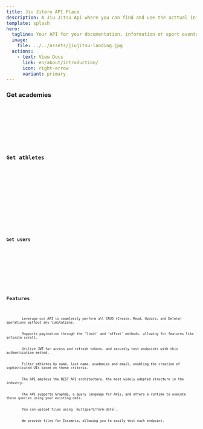 ```yaml
---
title: Jiu Jitero API Place
description: A Jiu Jitsu Api where you can find and use the acttual information from athletes and academys.
template: splash
hero:
  tagline: Your API for your documentation, information or sport events website prototype!
  image:
    file: ../../assets/jiujitsu-landing.jpg
  actions:
    - text: View Docs
      link: en/about/introduction/
      icon: right-arrow
      variant: primary
---
```



<section class="section">
  <h3>Get academies</h3>
  <Code code="[GET] http://localhost:3000/api/v1/academys?limit=5" lang="sh" />
  <AcademyApi />
</section>

<section class="section">
  <div class="title">
    <h3>Get athletes</h3>
    <Code code="[GET] http://localhost:3000/api/v1/athletes?team=Alliance" lang="sh" />
  </div>
  <div class="APIContainer">
    <AthleteApi />
  </div>
</section>

<section class="section">
  <div class="title">
    <h3>Get users</h3>
    <Code code="[GET] http://localhost:3000/api/v1/users" lang="sh" />
  </div>
  <div class="APIContainer">
    <UsersApi  />
  </div>
</section>

## Features


<CardGrid stagger>
	<Card title="All CRUD Operations" icon="pencil">
		Leverage our API to seamlessly perform all CRUD (Create, Read, Update, and Delete) operations without any limitations.
	</Card>
	<Card title="Pagination" icon="document">
		Supports pagination through the 'limit' and 'offset' methods, allowing for features like infinite scroll.
	</Card>
	<Card title="Auth with JWT" icon="setting">
		Utilize JWT for access and refresh tokens, and securely test endpoints with this authentication method.
	</Card>
	<Card title="Filters" icon="magnifier">
		Filter athletes by name, last name, academies and email, enabling the creation of sophisticated UIs based on these criteria.
	</Card>
  <Card title="Rest API" icon="star">
		The API employs the REST API architecture, the most widely adopted structure in the industry.
	</Card>
  <Card title="GraphQL" icon="rocket">
		The API supports GraphQL, a query language for APIs, and offers a runtime to execute those queries using your existing data.
	</Card>
  <Card title="Files" icon="add-document">
		You can upload files using `multipart/form-data`.
	</Card>
  <Card title="Insomia" icon="random">
		We provide files for Insomnia, allowing you to easily test each endpoint.
	</Card>
</CardGrid>